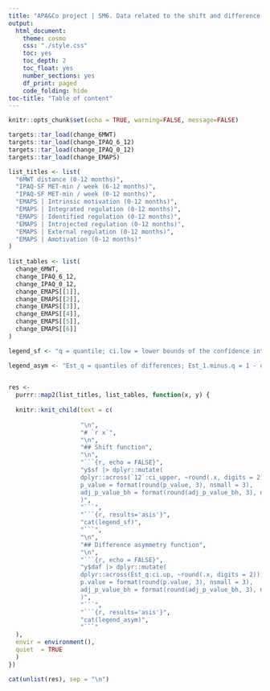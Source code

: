 ```yaml
---
title: "APA&Co project | SM6. Data related to the shift and difference asymmetry functions to describe the change in 6MWT distance (0-12 months), IPAQ-SF MET-min/week (6-12 months; 0-12 months), and EMAPS scores (0-12 months)"
output: 
  html_document:
    theme: cosmo
    css: "./style.css"
    toc: yes
    toc_depth: 2
    toc_float: yes
    number_sections: yes
    df_print: paged
    code_folding: hide
toc-title: "Table of content"
---
```


```r
knitr::opts_chunk$set(echo = TRUE, warning=FALSE, message=FALSE)
```

```r
targets::tar_load(change_6MWT)
targets::tar_load(change_IPAQ_6_12)
targets::tar_load(change_IPAQ_0_12)
targets::tar_load(change_EMAPS)

list_titles <- list(
  "6MWT distance (0-12 months)",
  "IPAQ-SF MET-min / week (6-12 months)",
  "IPAQ-SF MET-min / week (0-12 months)",
  "EMAPS | Intrinsic motivation (0-12 months)",
  "EMAPS | Integrated regulation (0-12 months)",
  "EMAPS | Identified regulation (0-12 months)",
  "EMAPS | Introjected regulation (0-12 months)",
  "EMAPS | External regulation (0-12 months)",
  "EMAPS | Amotivation (0-12 months)"
)
  
list_tables <- list(
  change_6MWT,
  change_IPAQ_6_12,
  change_IPAQ_0_12,
  change_EMAPS[[1]],
  change_EMAPS[[2]],
  change_EMAPS[[3]],
  change_EMAPS[[4]],
  change_EMAPS[[5]],
  change_EMAPS[[6]]
)

legend_sf <- "q = quantile; ci.low = lower bounds of the confidence intervals; ci.up = upper bounds of the confidence intervals; adj_p_value_bh = p value adjusted for multiple comparisons using the Benjamini-Hochberg False Discovery Rate method."

legend_asym <- "Est_q = quantiles of differences; Est_1.minus.q = 1 - quantiles of differences; SUM = sum of quantiles; ci.low = lower bounds of the confidence intervals; ci.up = upper bounds of the confidence intervals; adj_p_value_bh = p value adjusted for multiple comparisons using the Benjamini-Hochberg False Discovery Rate method." 
  
```

```r
res <-
  purrr::map2(list_titles, list_tables, function(x, y) {
  
  knitr::knit_child(text = c(
                    
                    "\n",
                    "# `r x`",
                    "\n",
                    "## Shift function",
                    "\n",
                    "```{r, echo = FALSE}",
                    "y$sf |> dplyr::mutate(
                    dplyr::across(`12`:ci_upper, ~round(.x, digits = 2)),
                    p_value = format(round(p_value, 3), nsmall = 3),
                    adj_p_value_bh = format(round(adj_p_value_bh, 3), nsmall = 3)
                    )",
                    "```",
                    "```{r, results='asis'}",
                    "cat(legend_sf)",
                    "```",
                    "\n",
                    "## Difference asymmetry function",
                    "\n",
                    "```{r, echo = FALSE}",
                    "y$daf |> dplyr::mutate(
                    dplyr::across(Est_q:ci.up, ~round(.x, digits = 2)),
                    p.value = format(round(p.value, 3), nsmall = 3),
                    adj_p_value_bh = format(round(adj_p_value_bh, 3), nsmall = 3)
                    )",
                    "```",
                    "```{r, results='asis'}",
                    "cat(legend_asym)",
                    "```"
  ),
  envir = environment(),
  quiet  = TRUE
  )
})

cat(unlist(res), sep = "\n")

```


